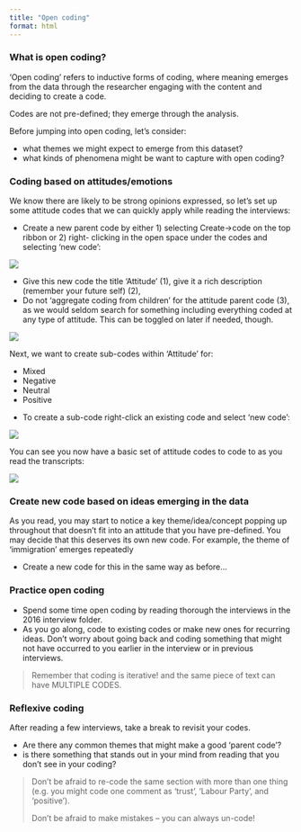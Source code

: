 ```yaml
---
title: "Open coding"
format: html
---
```


### What is open coding? 

'Open coding' refers to inductive forms of coding, where meaning emerges from the data through the researcher engaging with the content and deciding to create a code. 

Codes are not pre-defined; they emerge through the analysis. 

::: consider

Before jumping into open coding, let’s consider: 

  + what themes we might expect to emerge from this dataset?  
  + what kinds of phenomena might be want to capture with open coding?

:::

### Coding based on attitudes/emotions 

We know there are likely to be strong opinions expressed, so let’s set up some attitude codes that we can quickly apply while reading the interviews: 

::: instructions

- Create a new parent code by either 1) selecting Create->code on the top ribbon or 2) right- clicking in the open space under the codes and selecting 'new code': 

![](images/New code.png)

:::

::: instructions

- Give this new code the title 'Attitude' (1), give it a rich description (remember your future self) (2), 
- Do not ‘aggregate coding from children’ for the attitude parent code (3), as we would seldom search for something including everything coded at any type of attitude. This can be toggled on later if needed, though. 

![](images/Create attitude code.png)

:::

Next, we want to create sub-codes within 'Attitude' for: 

  + Mixed
  + Negative 
  + Neutral 
  + Positive 

::: instructions

- To create a sub-code right-click an existing code and select ‘new code’:  

![](images/create sub folder.png)

:::

You can see you now have a basic set of attitude codes to code to as you read the transcripts:

![](images/Attitude folder.png)


### Create new code based on ideas emerging in the data 


As you read, you may start to notice a key theme/idea/concept popping up throughout that doesn't fit into an attitude that you have pre-defined. You may decide that this deserves its own new code. For example, the theme of 'immigration' emerges repeatedly

::: instructions

- Create a new code for this in the same way as before... 

:::

### Practice open coding 

::: instructions

- Spend some  time open coding by reading thorough the interviews in the 2016 interview folder. 
- As you go along, code to existing codes or make new ones for recurring ideas. Don’t worry about going back and coding something that might not have occurred to you earlier in the interview or in previous interviews. 

:::

> Remember that coding is iterative! and the same piece of text can have MULTIPLE CODES. 


### Reflexive coding 

::: consider

After reading a few interviews, take a break to revisit your codes. 

  + Are there any common themes that might make a good ‘parent code’? 
  + is there something that stands out in your mind from reading that you don’t see in your coding? 

:::
  
> Don’t be afraid to re-code the same section with more than one thing (e.g. you might code one comment as ‘trust’, ‘Labour Party’, and ‘positive’).
>
> Don’t be afraid to make mistakes – you can always un-code!

